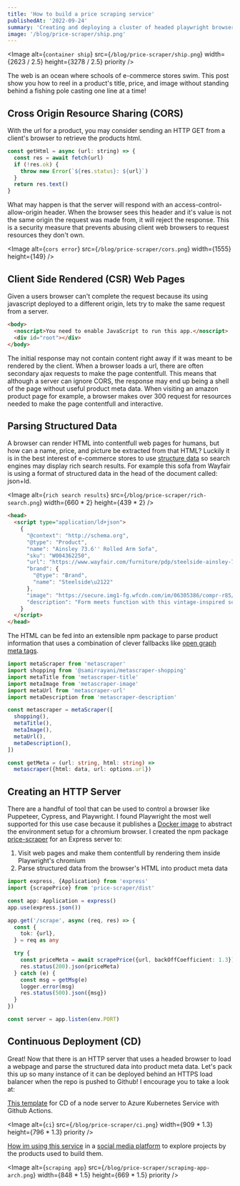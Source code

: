 ```yaml
---
title: 'How to build a price scraping service'
publishedAt: '2022-09-24'
summary: 'Creating and deploying a cluster of headed playwright browsers that extract product data'
image: '/blog/price-scraper/ship.png'
---
```


<Image
  alt={`container ship`}
  src={`/blog/price-scraper/ship.png`}
  width={2623 / 2.5}
  height={3278 / 2.5}
  priority
/>

The web is an ocean where schools of e-commerce stores swim. This post show you how to reel in a product's title, price, and image without standing behind a fishing pole casting one line at a time!

## Cross Origin Resource Sharing (CORS)

With the url for a product, you may consider sending an HTTP GET from a client's browser to retrieve the products html.

```javascript
const getHtml = async (url: string) => {
  const res = await fetch(url)
  if (!res.ok) {
    throw new Error(`${res.status}: ${url}`)
  }
  return res.text()
}
```

What may happen is that the server will respond with an access-control-allow-origin header. When the browser sees this header and it's value is not the same origin the request was made from, it will reject the response. This is a security measure that prevents abusing client web browsers to request resources they don't own.

<Image
  alt={`cors error`}
  src={`/blog/price-scraper/cors.png`}
  width={1555}
  height={149}
/>

## Client Side Rendered (CSR) Web Pages

Given a users browser can't complete the request because its using javascript deployed to a different origin, lets try to make the same request from a server.

```html
<body>
  <noscript>You need to enable JavaScript to run this app.</noscript>
  <div id="root"></div>
</body>
```

The initial response may not contain content right away if it was meant to be rendered by the client. When a browser loads a url, there are often secondary ajax requests to make the page contentfull. This means that although a server can ignore CORS, the response may end up being a shell of the page without useful product meta data. When visiting an amazon product page for example, a browser makes over 300 request for resources needed to make the page contentfull and interactive.

## Parsing Structured Data

A browser can render HTML into contentfull web pages for humans, but how can a name, price, and picture be extracted from that HTML? Luckily it is in the best interest of e-commerce stores to use [structure data](https://developers.google.com/search/docs/appearance/structured-data/intro-structured-data#structured-data) so search engines may display rich search results. For example this sofa from Wayfair is using a format of structured data in the head of the document called: json+ld.

<Image
  alt={`rich search results`}
  src={`/blog/price-scraper/rich-search.png`}
  width={660 * 2}
  height={439 * 2}
/>

```html
<head>
  <script type="application/ld+json">
    {
      "@context": "http://schema.org",
      "@type": "Product",
      "name": "Ainsley 73.6'' Rolled Arm Sofa",
      "sku": "W004362250",
      "url": "https://www.wayfair.com/furniture/pdp/steelside-ainsley-7401-rolled-arm-sofa-w004362250.html",
      "brand": {
        "@type": "Brand",
        "name": "Steelside\u2122"
      },
      "image": "https://secure.img1-fg.wfcdn.com/im/06305386/compr-r85/1695/169530576/ainsley-736-rolled-arm-sofa.jpg",
      "description": "Form meets function with this vintage-inspired sofa. It features a solid oak frame with four dowel legs to give your space a modern vibe. This couch is also wrapped in faux leather(Suede fabric) upholstery for a lived-in look, and it comes in a rich brown hue that blends in with a variety of color schemes. Foam filling gives you extra support whenever you need some time to relax. Round arms and a cushion back round out this classically industrial design. Colors may slightly vary due to difference in monitor\u00a0settings and lighting."
    }
  </script>
</head>
```

The HTML can be fed into an extensible npm package to parse product information that uses a combination of clever fallbacks like [open graph meta tags](https://developers.facebook.com/docs/sharing/webmasters/).

```typescript
import metaScraper from 'metascraper'
import shopping from '@samirrayani/metascraper-shopping'
import metaTitle from 'metascraper-title'
import metaImage from 'metascraper-image'
import metaUrl from 'metascraper-url'
import metaDescription from 'metascraper-description'

const metascraper = metaScraper([
  shopping(),
  metaTitle(),
  metaImage(),
  metaUrl(),
  metaDescription(),
])

const getMeta = (url: string, html: string) =>
  metascraper({html: data, url: options.url})
```

## Creating an HTTP Server

There are a handful of tool that can be used to control a browser like Puppeteer, Cypress, and Playwright. I found Playwright the most well supported for this use case because it publishes a [Docker image](https://hub.docker.com/_/microsoft-playwright) to abstract the environment setup for a chromium browser. I created the npm package [price-scraper](https://www.npmjs.com/package/price-scraper) for an Express server to:

1. Visit web pages and make them contentfull by rendering them inside Playwright's chromium
1. Parse structured data from the browser's HTML into product meta data

```typescript
import express, {Application} from 'express'
import {scrapePrice} from 'price-scraper/dist'

const app: Application = express()
app.use(express.json())

app.get('/scrape', async (req, res) => {
  const {
    tok: {url},
  } = req as any

  try {
    const priceMeta = await scrapePrice({url, backOffCoefficient: 1.3})
    res.status(200).json(priceMeta)
  } catch (e) {
    const msg = getMsg(e)
    logger.error(msg)
    res.status(500).json({msg})
  }
})

const server = app.listen(env.PORT)
```

## Continuous Deployment (CD)

Great! Now that there is an HTTP server that uses a headed browser to load a webpage and parse the structured data into product meta data. Let's pack this up so many instance of it can be deployed behind an HTTPS load balancer when the repo is pushed to Github! I encourage you to take a look at:

[This template](https://github.com/teaguestockwell/aks-nodejs-cd) for CD of a node server to Azure Kubernetes Service with Github Actions.

<Image
  alt={`ci`}
  src={`/blog/price-scraper/ci.png`}
  width={909 * 1.3}
  height={796 * 1.3}
  priority
/>

[How im using this service](https://github.com/teaguestockwell/buildable-readme) in a [social media platform](https://hello-next-auth.vercel.app/) to explore projects by the products used to build them.

<Image
  alt={`scraping app`}
  src={`/blog/price-scraper/scraping-app-arch.png`}
  width={848 * 1.5}
  height={669 * 1.5}
  priority
/>
